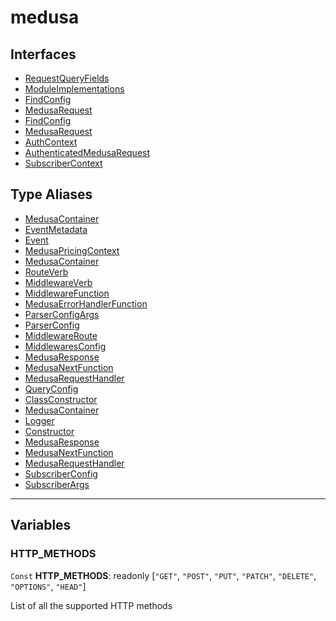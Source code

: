 
# medusa

## Interfaces

- [RequestQueryFields](../../medusa/interfaces/medusa.RequestQueryFields/page.mdx)
- [ModuleImplementations](../../medusa/interfaces/medusa.ModuleImplementations/page.mdx)
- [FindConfig](../../medusa/interfaces/medusa.FindConfig/page.mdx)
- [MedusaRequest](../../medusa/interfaces/medusa.MedusaRequest/page.mdx)
- [FindConfig](../../medusa/interfaces/medusa.FindConfig-1/page.mdx)
- [MedusaRequest](../../medusa/interfaces/medusa.MedusaRequest-1/page.mdx)
- [AuthContext](../../medusa/interfaces/medusa.AuthContext/page.mdx)
- [AuthenticatedMedusaRequest](../../medusa/interfaces/medusa.AuthenticatedMedusaRequest/page.mdx)
- [SubscriberContext](../../medusa/interfaces/medusa.SubscriberContext/page.mdx)

## Type Aliases

- [MedusaContainer](../../medusa/types/medusa.MedusaContainer/page.mdx)
- [EventMetadata](../../medusa/types/medusa.EventMetadata/page.mdx)
- [Event](../../medusa/types/medusa.Event/page.mdx)
- [MedusaPricingContext](../../medusa/types/medusa.MedusaPricingContext/page.mdx)
- [MedusaContainer](../../medusa/types/medusa.MedusaContainer-1/page.mdx)
- [RouteVerb](../../medusa/types/medusa.RouteVerb/page.mdx)
- [MiddlewareVerb](../../medusa/types/medusa.MiddlewareVerb/page.mdx)
- [MiddlewareFunction](../../medusa/types/medusa.MiddlewareFunction/page.mdx)
- [MedusaErrorHandlerFunction](../../medusa/types/medusa.MedusaErrorHandlerFunction/page.mdx)
- [ParserConfigArgs](../../medusa/types/medusa.ParserConfigArgs/page.mdx)
- [ParserConfig](../../medusa/types/medusa.ParserConfig/page.mdx)
- [MiddlewareRoute](../../medusa/types/medusa.MiddlewareRoute/page.mdx)
- [MiddlewaresConfig](../../medusa/types/medusa.MiddlewaresConfig/page.mdx)
- [MedusaResponse](../../medusa/types/medusa.MedusaResponse/page.mdx)
- [MedusaNextFunction](../../medusa/types/medusa.MedusaNextFunction/page.mdx)
- [MedusaRequestHandler](../../medusa/types/medusa.MedusaRequestHandler/page.mdx)
- [QueryConfig](../../medusa/types/medusa.QueryConfig/page.mdx)
- [ClassConstructor](../../medusa/types/medusa.ClassConstructor/page.mdx)
- [MedusaContainer](../../medusa/types/medusa.MedusaContainer-2/page.mdx)
- [Logger](../../medusa/types/medusa.Logger/page.mdx)
- [Constructor](../../medusa/types/medusa.Constructor/page.mdx)
- [MedusaResponse](../../medusa/types/medusa.MedusaResponse-1/page.mdx)
- [MedusaNextFunction](../../medusa/types/medusa.MedusaNextFunction-1/page.mdx)
- [MedusaRequestHandler](../../medusa/types/medusa.MedusaRequestHandler-1/page.mdx)
- [SubscriberConfig](../../medusa/types/medusa.SubscriberConfig/page.mdx)
- [SubscriberArgs](../../medusa/types/medusa.SubscriberArgs/page.mdx)

___

## Variables

### HTTP\_METHODS

 `Const` **HTTP\_METHODS**: readonly [`"GET"`, `"POST"`, `"PUT"`, `"PATCH"`, `"DELETE"`, `"OPTIONS"`, `"HEAD"`]

List of all the supported HTTP methods
